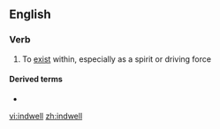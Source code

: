 ==English==

===Verb===
{{en-verb}}

# To [[exist]] within, especially as a spirit or driving force

====Derived terms====
* {{l|en|indwelling}}

[[vi:indwell]]
[[zh:indwell]]